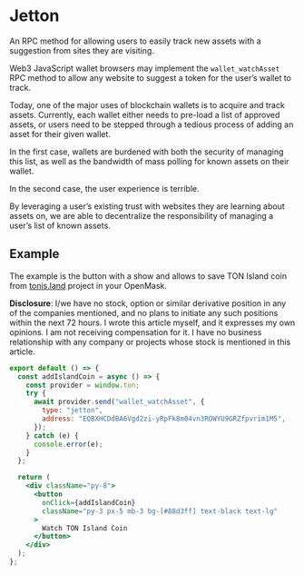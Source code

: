 
# Jetton

An RPC method for allowing users to easily track new assets with a suggestion from sites they are visiting.

Web3 JavaScript wallet browsers may implement the `wallet_watchAsset` RPC method to allow any website to suggest a token for the user’s wallet to track.

Today, one of the major uses of blockchain wallets is to acquire and track assets. Currently, each wallet either needs to pre-load a list of approved assets, or users need to be stepped through a tedious process of adding an asset for their given wallet.

In the first case, wallets are burdened with both the security of managing this list, as well as the bandwidth of mass polling for known assets on their wallet.

In the second case, the user experience is terrible.

By leveraging a user’s existing trust with websites they are learning about assets on, we are able to decentralize the responsibility of managing a user’s list of known assets.

## Example

The example is the button with a show and allows to save TON Island coin from [tonis.land](https://tonis.land/) project in your OpenMask.

**Disclosure**: I/we have no stock, option or similar derivative position in any of the companies mentioned, and no plans to initiate any such positions within the next 72 hours. I wrote this article myself, and it expresses my own opinions. I am not receiving compensation for it. I have no business relationship with any company or projects whose stock is mentioned in this article.

```jsx
export default () => {
  const addIslandCoin = async () => {
    const provider = window.ton;
    try {
      await provider.send("wallet_watchAsset", {
        type: "jetton",
        address: "EQBXHCDdBA6Vgd2zi-yRpFk8m04vn3ROWYU9GRZfpvrim1M5",
      });
    } catch (e) {
      console.error(e);
    }
  };

  return (
    <div className="py-8">
      <button
        onClick={addIslandCoin}
        className="py-3 px-5 mb-3 bg-[#88d3ff] text-black text-lg"
      >
        Watch TON Island Coin
      </button>
    </div>
  );
};
```

<SwitchMainnet>
    <Jetton />
</SwitchMainnet>
